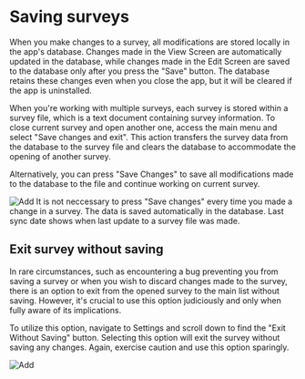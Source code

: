 
# Saving surveys

When you make changes to a survey, all modifications are stored locally in the app's database. Changes made in the View Screen are automatically updated in the database, while changes made in the Edit Screen are saved to the database only after you press the "Save" button. The database retains these changes even when you close the app, but it will be cleared if the app is uninstalled.

When you're working with multiple surveys, each survey is stored within a survey file, which is a text document containing survey information. To close current survey and open another one, access the main menu and select "Save changes and exit". This action transfers the survey data from the database to the survey file and clears the database to accommodate the opening of another survey.

Alternatively, you can press "Save Changes" to save all modifications made to the database to the file and continue working on current survey.

<ImageView>
  <Image
    src="/images/manage_survey/4.6.png"
    alt="Add"
    width={300}
    height={300}
  />
</ImageView>

<Callout type="info" emoji="ℹ️">
  It is not neccessary to press "Save changes" every time you made a change in a
  survey. The data is saved automatically in the database.
</Callout>

<Callout type="info" emoji="ℹ️">
  Last sync date shows when last update to a survey file was made.
</Callout>

## Exit survey without saving

In rare circumstances, such as encountering a bug preventing you from saving a survey or when you wish to discard changes made to the survey, there is an option to exit from the opened survey to the main list without saving. However, it's crucial to use this option judiciously and only when fully aware of its implications.

To utilize this option, navigate to Settings and scroll down to find the "Exit Without Saving" button. Selecting this option will exit the survey without saving any changes. Again, exercise caution and use this option sparingly.

<ImageView>
  <Image
    src="/images/manage_survey/4.7.png"
    alt="Add"
    width={300}
    height={300}
  />
</ImageView>
